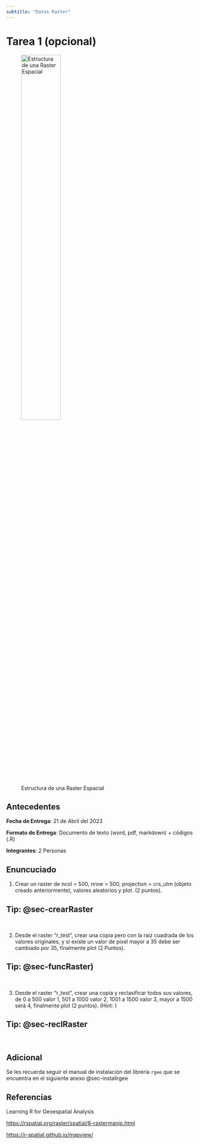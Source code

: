 ```yaml
---
subtitle: "Datos Raster"
---
```



# Tarea 1 (opcional) {.unnumbered}


![Estructura de una Raster Espacial](imagenes/Matrix-Raster.png){width="50%" fig-aling=center}

## Antecedentes

**Fecha de Entrega**: 21 de Abril del 2023

**Formato de Entrega**: Documento de texto (word, pdf, markdown) + códigos (.R)

**Integrantes**: 2 Personas


## Enuncuciado



1. Crear un raster de ncol = 500, nrow = 500, projection = crs_utm (objeto creado anteriormente), valores aleatorios y plot. (2 puntos). 

::: {.callout-tip}
## Tip: @sec-crearRaster
:::

<br>

2. Desde el raster "r_test", crear una copia pero con la raiz cuadrada de los valores originales, y si existe un valor de pixel mayor a 35 debe ser cambiado por 35, finalmente plot (2 Puntos). 

::: {.callout-tip}
## Tip: @sec-funcRaster)
:::


<br>

3. Desde el raster "r_test", crear una copia y reclasificar todos sus valores, de 0 a 500 valor 1,  501 a 1000 valor 2, 1001 a 1500 valor 3, mayor a 1500 será 4, finalmente plot (2 puntos). (Hint: )

::: {.callout-tip}
## Tip: @sec-reclRaster
:::


<br>


## Adicional

Se les recuerda seguir el manual de instalación del librería `rgee` que se encuentra en el siguiente anexo @sec-installrgee 

## Referencias

Learning R for Geoespatial Analysis

[https://rspatial.org/raster/spatial/8-rastermanip.html](https://rspatial.org/raster/spatial/8-rastermanip.html)

[https://r-spatial.github.io/mapview/](https://r-spatial.github.io/mapview/)

<br>
